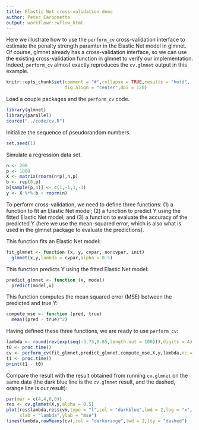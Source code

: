 ```yaml
---
title: Elastic Net cross-validation demo
author: Peter Carbonetto
output: workflowr::wflow_html
---
```


Here we illustrate how to use the `perform_cv` cross-validation
interface to estimate the penalty strength paramter in the Elastic Net
model in glmnet. Of course, glmnet already has a cross-validation
interface, so we can use the existing cross-validation function in
glmnet to verify our implementation. Indeed, `perform_cv` almost
exactly reproduces the `cv.glmnet` output in this example.

```r
knitr::opts_chunk$set(comment = "#",collapse = TRUE,results = "hold",
                      fig.align = "center",dpi = 120)
```

Load a couple packages and the `perform_cv` code.

```r
library(glmnet)
library(parallel)
source("../code/cv.R")
```

Initialize the sequence of pseudorandom numbers.

```r
set.seed(1)
```

Simulate a regression data set.

```r
n <- 200
p <- 1000
X <- matrix(rnorm(n*p),n,p)
b <- rep(0,p)
b[sample(p,4)] <- c(1,-1,1,-1)
y <- X %*% b + rnorm(n)
```

To perform cross-validation, we need to define three functions: (1) a
function to fit an Elastic Net model; (2) a function to predict Y
using the fitted Elastic Net model; and (3) a function to evaluate the
accuracy of the predicted Y (here we use the mean-squared error, which
is also what is used in the glmnet package to evaluate the predictions).

This function fits an Elastic Net model:

```r
fit_glmnet <- function (x, y, cvpar, noncvpar, init)
  glmnet(x,y,lambda = cvpar,alpha = 0.5)
  ```
  
This function predicts Y using the fitted Elastic Net model:

```r
predict_glmnet <- function (x, model)
  predict(model,x)
```

This function computes the mean squared error (MSE) between the
predicted and true Y:

```r
compute_mse <- function (pred, true)
  mean((pred - true)^2)
```

Having defined these three functions, we are ready to use
`perform_cv`:

```r
lambda <- round(rev(exp(seq(-3.75,0.85,length.out = 100))),digits = 4)
t0 <- proc.time()
cv <- perform_cv(fit_glmnet,predict_glmnet,compute_mse,X,y,lambda,nc = 2)
t1 <- proc.time()
print(t1 - t0)
```

Compare the result with the result obtained from running `cv.glmnet`
on the same data (the dark blue line is the `cv.glmnet` result, and
the dashed, orange line is our result):

```r
par(mar = c(4,4,0,0))
res <- cv.glmnet(X,y,alpha = 0.5)
plot(res$lambda,res$cvm,type = "l",col = "darkblue",lwd = 2,log = "x",
     xlab = "lambda",ylab = "mse")
lines(lambda,rowMeans(cv),col = "darkorange",lwd = 2,lty = "dashed")
```
